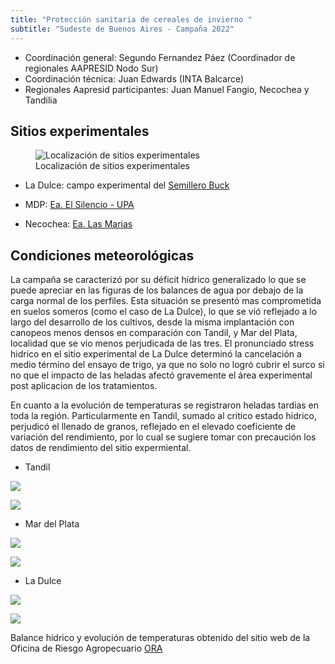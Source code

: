 ---
title: "Protección sanitaria de cereales de invierno "
subtitle: "Sudeste de Buenos Aires - Campaña 2022"
---

- Coordinación general: Segundo Fernandez Páez (Coordinador de regionales AAPRESID Nodo Sur)
- Coordinación técnica: Juan Edwards (INTA Balcarce)
- Regionales Aapresid participantes: Juan Manuel Fangio, Necochea y Tandilia

## Sitios experimentales {.unnumbered}

![Localización de sitios experimentales](plots/mapa_sitios.png){fig-align="center"}

* La Dulce: campo experimental del [Semillero Buck](https://maps.app.goo.gl/MKWH8AD4Me75CP1DA)

* MDP: [Ea. El Silencio - UPA](https://goo.gl/maps/b9GsTpwBpxScjFA26)

* Necochea: [Ea. Las Marias](https://maps.app.goo.gl/KsM2nnVsr1KpPx356) 

## Condiciones meteorológicas {.unnumbered}

La campaña se caracterizó por su déficit hídrico generalizado lo que se puede apreciar en las figuras de los balances de agua por debajo de la carga normal de los perfiles. Esta situación se presentó mas comprometida en suelos someros (como el caso de La Dulce), lo que se vió reflejado a lo largo del desarrollo de los cultivos, desde la misma implantación con canopeos menos densos en comparación con Tandil, y Mar del Plata, localidad que se vio menos perjudicada de las tres. El pronunciado stress hidrico en el sitio experimental de La Dulce determinó la cancelación a medio término del ensayo de trigo, ya que no solo no logró cubrir el surco si no que el impacto de las heladas afectó gravemente el área experimental post aplicacion de los tratamientos.  

En cuanto a la evolución  de temperaturas se registraron heladas tardias en toda la región. Particularmente en Tandil,  sumado al critico estado hidrico, perjudicó el llenado de granos, reflejado en el elevado coeficiente de variación del rendimiento, por lo cual se sugiere tomar con precaución los datos de rendimiento del sitio expermiental. 

* Tandil 

::: {layout-ncol=2}
![](plots/TAND_TL.jpg)

![](plots/tandil_temp.png)
:::

* Mar del Plata

::: {layout-ncol=2}
![](plots/MDQ_TL.jpg) 

![](plots/mdp_temp.png)
:::

* La Dulce

::: {layout-ncol=2}
![](plots/DULCE_TL.jpg) 

![](plots/juarez_temp.png) 
:::

Balance hídrico y evolución de temperaturas obtenido del sitio web de la Oficina de Riesgo Agropecuario [ORA](http://www.ora.gob.ar/camp_actual_reservas.php)


